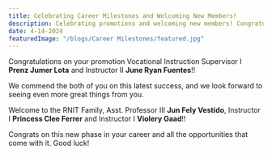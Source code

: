 ```yaml
---
title: Celebrating Career Milestones and Welcoming New Members!
description: Celebrating promotions and welcoming new members! Congratulations to Prenz Jumer Lota and June Ryan Fuentes on your promotions. Welcome to Jun Fely Vestido, Princess Clee Ferrer, and Violery Gaad!
date: 4-14-2024
featuredImage: "/blogs/Career Milestones/featured.jpg"
---
```


Congratulations on your promotion Vocational Instruction Supervisor I **Prenz Jumer Lota** and Instructor II **June Ryan Fuentes**!!

We commend the both of you on this latest success, and we look forward to seeing even more great things from you.

Welcome to the RNIT Family, Asst. Professor III **Jun Fely Vestido**, Instructor I **Princess Clee Ferrer** and Instructor I **Violery Gaad**!!

Congrats on this new phase in your career and all the opportunities that come with it. Good luck!
